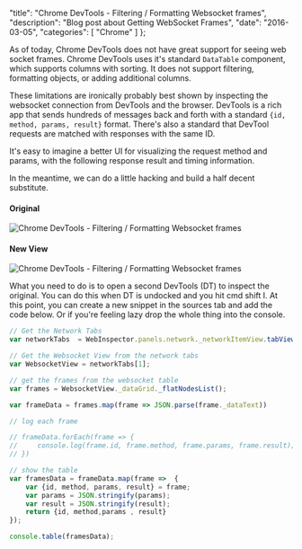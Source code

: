 
  "title": "Chrome DevTools - Filtering / Formatting Websocket frames",
  "description": "Blog post about Getting WebSocket Frames",
  "date": "2016-03-05",
  "categories": [
    "Chrome"
  ]
};

As of today, Chrome DevTools does not have great support for seeing web socket frames. Chrome DevTools uses it's standard `DataTable` component, which supports columns with sorting. It does not support filtering, formatting objects, or adding additional columns.

These limitations are ironically probably best shown by inspecting the websocket connection from DevTools and the browser. DevTools is a rich app that sends hundreds of messages back and forth with a standard `{id, method, params, result}` format. There's also a standard that DevTool requests are matched with responses with the same ID.

It's easy to imagine a better UI for visualizing the request method and params, with the following response result and timing information.

In the meantime, we can do a little hacking and build a half decent substitute.

#### Original

<Image src={Websockets1} alt="Chrome DevTools - Filtering / Formatting Websocket frames" />

#### New View

<Image src={Websockets2} alt="Chrome DevTools - Filtering / Formatting Websocket frames" />


What you need to do is to open a second DevTools (DT) to inspect the original. You can do this when DT is undocked and you hit cmd shift I. At this point, you can create a new snippet in the sources tab and add the code below. Or if you're feeling lazy drop the whole thing into the console.

```js
// Get the Network Tabs
var networkTabs  = WebInspector.panels.network._networkItemView.tabViews();

// Get the Websocket View from the network tabs
var WebsocketView = networkTabs[1];

// get the frames from the websocket table
var frames = WebsocketView._dataGrid._flatNodesList();

var frameData = frames.map(frame => JSON.parse(frame._dataText))

// log each frame

// frameData.forEach(frame => {
//     console.log(frame.id, frame.method, frame.params, frame.result);
// })

// show the table
var framesData = frameData.map(frame =>  {
    var {id, method, params, result} = frame;
    var params = JSON.stringify(params);
    var result = JSON.stringify(result);
    return {id, method,params , result}
});

console.table(framesData);
```